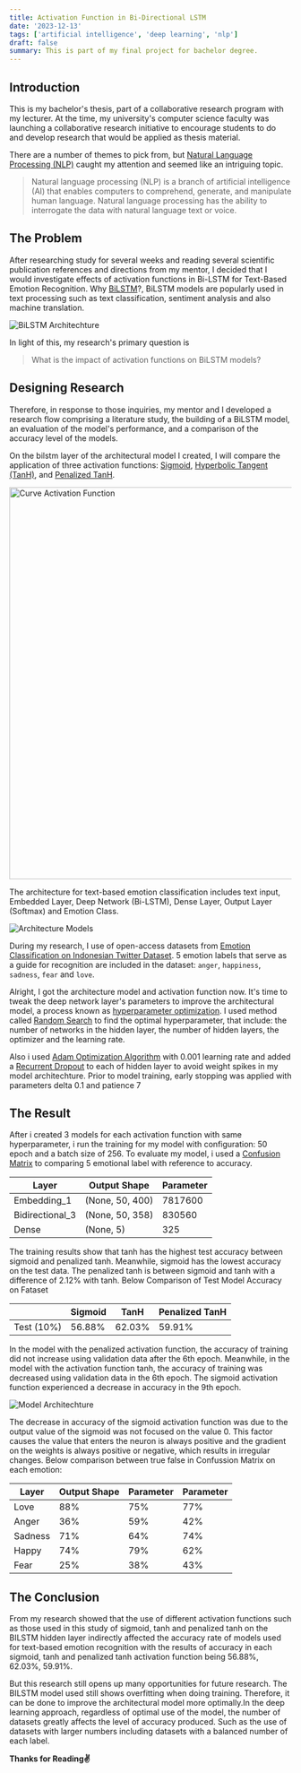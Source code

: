 ```yaml
---
title: Activation Function in Bi-Directional LSTM
date: '2023-12-13'
tags: ['artificial intelligence', 'deep learning', 'nlp']
draft: false
summary: This is part of my final project for bachelor degree.
---
```


## Introduction

This is my bachelor's thesis, part of a collaborative research program with my lecturer. At the time, my university's computer science faculty was launching a collaborative research initiative to encourage students to do and develop research that would be applied as thesis material.

There are a number of themes to pick from, but [Natural Language Processing (NLP)](https://id.wikipedia.org/wiki/Pengolahan_bahasa_alami) caught my attention and seemed like an intriguing topic.

> Natural language processing (NLP) is a branch of artificial intelligence (AI) that enables computers to comprehend, generate, and manipulate human language. Natural language processing has the ability to interrogate the data with natural language text or voice.

## The Problem

After researching study for several weeks and reading several scientific publication references and directions from my mentor, I decided that I would investigate effects of activation functions in Bi-LSTM for Text-Based Emotion Recognition. Why [BiLSTM](https://www.baeldung.com/cs/bidirectional-vs-unidirectional-lstm)?, BiLSTM models are popularly used in text processing such as text classification, sentiment analysis and also machine translation.

![BiLSTM Architechture](https://www.baeldung.com/wp-content/uploads/sites/4/2022/01/bilstm-1.png)

In light of this, my research's primary question is

> What is the impact of activation functions on BiLSTM models?

## Designing Research

Therefore, in response to those inquiries, my mentor and I developed a research flow comprising a literature study, the building of a BiLSTM model, an evaluation of the model's performance, and a comparison of the accuracy level of the models.

On the bilstm layer of the architectural model I created, I will compare the application of three activation functions: [Sigmoid](https://builtin.com/machine-learning/sigmoid-activation-function), [Hyperbolic Tangent (TanH)](https://www.analyticsvidhya.com/blog/2021/04/activation-functions-and-their-derivatives-a-quick-complete-guide/#h-linear-activation-functions), and [Penalized TanH](https://arxiv.org/pdf/1602.05980.pdf).

<div className="flex justify-center">
  <img
    src="/static/images/curve-activation-function.png"
    alt="Curve Activation Function"
    width="700"
  />
</div>

The architecture for text-based emotion classification includes text input, Embedded Layer, Deep Network (Bi-LSTM), Dense Layer, Output Layer (Softmax) and Emotion Class.

<div className="flex justify-center">
  <img src="/static/images/architecture-models.png" alt="Architecture Models" />
</div>

During my research, I use of open-access datasets from [Emotion Classification on Indonesian Twitter Dataset](https://github.com/meisaputri21/Indonesian-Twitter-Emotion-Dataset). 5 emotion labels that serve as a guide for recognition are included in the dataset: `anger`, `happiness`, `sadness`, `fear` and `love`.

Alright, I got the architecture model and activation function now. It's time to tweak the deep network layer's parameters to improve the architectural model, a process known as [hyperparameter optimization](https://en.wikipedia.org/wiki/Hyperparameter_optimization). I used method called [Random Search](https://www.jmlr.org/papers/volume13/bergstra12a/bergstra12a.pdf) to find the optimal hyperparameter, that include: the number of networks in the hidden layer, the number of hidden layers, the optimizer and the learning rate.

Also i used [Adam Optimization Algorithm](https://machinelearningmastery.com/adam-optimization-algorithm-for-deep-learning/) with 0.001 learning rate and added a [Recurrent Dropout](https://paperswithcode.cm/method/recurrent-dropout) to each of hidden layer to avoid weight spikes in my model architechture. Prior to model training, early stopping was applied with parameters delta 0.1 and patience 7

## The Result

After i created 3 models for each activation function with same hyperparameter, i run the training for my model with configuration: 50 epoch and a batch size of 256. To evaluate my model, i used a [Confusion Matrix](https://towardsdatascience.com/understanding-confusion-matrix-a9ad42dcfd62) to comparing 5 emotional label with reference to accuracy.

| Layer           | Output Shape    | Parameter |
| --------------- | --------------- | --------- |
| Embedding_1     | (None, 50, 400) | 7817600   |
| Bidirectional_3 | (None, 50, 358) | 830560    |
| Dense           | (None, 5)       | 325       |

The training results show that tanh has the highest test accuracy between sigmoid and penalized tanh. Meanwhile, sigmoid has the lowest accuracy on the test data. The penalized tanh is between sigmoid and tanh with a difference of 2.12% with tanh. Below Comparison of Test Model Accuracy on Fataset

|            | Sigmoid | TanH   | Penalized TanH |
| ---------- | ------- | ------ | -------------- |
| Test (10%) | 56.88%  | 62.03% | 59.91%         |

In the model with the penalized activation function, the accuracy of training did not increase using validation data after the 6th epoch. Meanwhile, in the model with the activation function tanh, the accuracy of training was decreased using validation data in the 6th epoch. The sigmoid activation function experienced a decrease in accuracy in the 9th epoch.

<div className="flex justify-center">
  <img src="/static/images/result-activation-function.png" alt="Model Architechture" />
</div>

The decrease in accuracy of the sigmoid activation function was due to the output value of the sigmoid was not focused on the value 0. This factor causes the value that enters the neuron is always positive and the gradient on the weights is always positive or negative, which results in irregular changes. Below comparison between true false in Confussion Matrix on each emotion:

| Layer   | Output Shape | Parameter | Parameter |
| ------- | ------------ | --------- | --------- |
| Love    | 88%          | 75%       | 77%       |
| Anger   | 36%          | 59%       | 42%       |
| Sadness | 71%          | 64%       | 74%       |
| Happy   | 74%          | 79%       | 62%       |
| Fear    | 25%          | 38%       | 43%       |

## The Conclusion

From my research showed that the use of different activation functions such as those used in this study of sigmoid, tanh and penalized tanh on the BILSTM hidden layer indirectly affected the accuracy rate of models used for text-based emotion recognition with the results of accuracy in each sigmoid, tanh and penalized tanh activation function being 56.88%, 62.03%, 59.91%.

But this research still opens up many opportunities for future research. The BILSTM model used still shows overfitting when doing training. Therefore, it can be done to improve the architectural model more optimally.In the deep learning approach, regardless of optimal use of the model, the number of datasets greatly affects the level of accuracy produced. Such as the use of datasets with larger numbers including datasets with a balanced number of each label.

**Thanks for Reading✌️**
